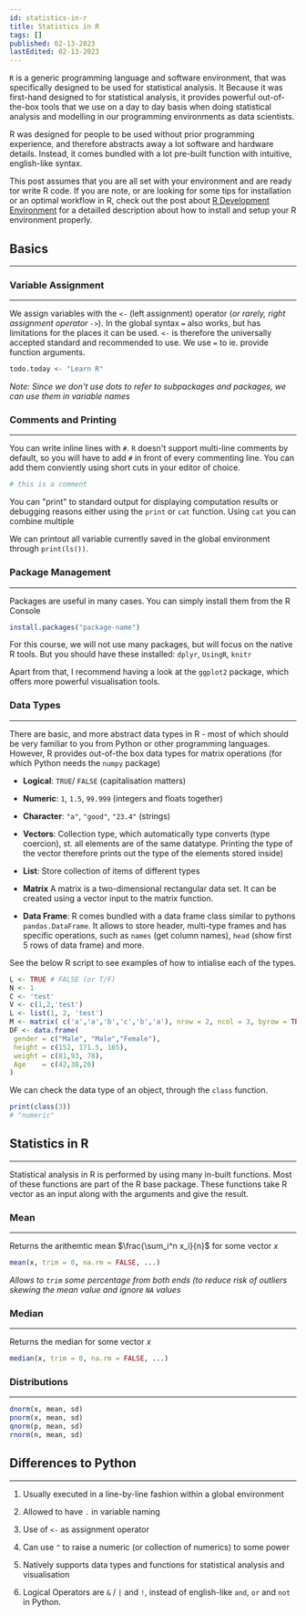 ```yaml
---
id: statistics-in-r
title: Statistics in R
tags: []
published: 02-13-2023
lastEdited: 02-13-2023
---
```


`R` is a generic programming language and software environment, that was
specifically designed to be used for statistical analysis. It Because it was
first-hand designed to for statistical analysis, it provides powerful
out-of-the-box tools that we use on a day to day basis when doing statistical
analysis and modelling in our programming environments as data scientists.

R was designed for people to be used without prior programming experience, and
therefore abstracts away a lot software and hardware details. Instead, it comes
bundled with a lot pre-built function with intuitive, english-like syntax.

This post assumes that you are all set with your environment and are ready tor
write R code. If you are note, or are looking for some tips for installation or
an optimal workflow in R, check out the post about
[R Development Environment](https://mikasenghaas.de/teaching/stats/r-environment)
for a detailled description about how to install and setup your R environment
properly.

## Basics

---

### Variable Assignment

---

We assign variables with the `<-` (left assignment) operator (_or rarely, right
assignment operator `->`_). In the global syntax `=` also works, but has
limitations for the places it can be used. `<-` is therefore the universally
accepted standard and recommended to use. We use `=` to ie. provide function
arguments.

```r
todo.today <- "Learn R"
```

_Note: Since we don't use dots to refer to subpackages and packages, we can use
them in variable names_

### Comments and Printing

---

You can write inline lines with `#`. `R` doesn't support multi-line comments by
default, so you will have to add `#` in front of every commenting line. You can
add them conviently using short cuts in your editor of choice.

```r
# this is a comment
```

You can "print" to standard output for displaying computation results or
debugging reasons either using the `print` or `cat` function. Using `cat` you
can combine multiple

We can printout all variable currently saved in the global environment through
`print(ls())`.

### Package Management

---

Packages are useful in many cases. You can simply install them from the R
Console

```r
install.packages("package-name")
```

For this course, we will not use many packages, but will focus on the native R
tools. But you should have these installed: `dplyr`, `UsingR`, `knitr`

Apart from that, I recommend having a look at the `ggplot2` package, which
offers more powerful visualisation tools.

### Data Types

---

There are basic, and more abstract data types in R - most of which should be
very familiar to you from Python or other programming languages. However, R
provides out-of-the box data types for matrix operations (for which Python needs
the `numpy` package)

- **Logical**: `TRUE`/ `FALSE` (capitalisation matters)

- **Numeric**: `1`, `1.5`, `99.999` (integers and floats together)

- **Character**: `"a"`, `"good"`, `"23.4"` (strings)

- **Vectors**: Collection type, which automatically type converts (type
  coercion), st. all elements are of the same datatype. Printing the type of the
  vector therefore prints out the type of the elements stored inside)

- **List**: Store collection of items of different types

- **Matrix** A matrix is a two-dimensional rectangular data set. It can be
  created using a vector input to the matrix function.

- **Data Frame**: R comes bundled with a data frame class similar to pythons
  `pandas.DataFrame`. It allows to store header, multi-type frames and has
  specific operations, such as `names` (get column names), `head` (show first 5
  rows of data frame) and more.

See the below R script to see examples of how to intialise each of the types.

```r
L <- TRUE # FALSE (or T/F)
N <- 1
C <- 'test'
V <- c(1,2,'test')
L <- list(1, 2, 'test')
M <- matrix( c('a','a','b','c','b','a'), nrow = 2, ncol = 3, byrow = TRUE)
DF <- data.frame(
 gender = c("Male", "Male","Female"),
 height = c(152, 171.5, 165),
 weight = c(81,93, 78),
 Age    = c(42,38,26)
)
```

We can check the data type of an object, through the `class` function.

```r
print(class(3))
# "numeric"
```

## Statistics in R

---

Statistical analysis in R is performed by using many in-built functions. Most of
these functions are part of the R base package. These functions take R vector as
an input along with the arguments and give the result.

### Mean

---

Returns the arithemtic mean $\frac{\sum_i^n x_i}{n}$ for some vector $x$

```r
mean(x, trim = 0, na.rm = FALSE, ...)
```

_Allows to `trim` some percentage from both ends (to reduce risk of outliers
skewing the mean value and ignore `NA` values_

### Median

---

Returns the median for some vector $x$

```r
median(x, trim = 0, na.rm = FALSE, ...)
```

### Distributions

---

```r
dnorm(x, mean, sd)
pnorm(x, mean, sd)
qnorm(p, mean, sd)
rnorm(n, mean, sd)
```

## Differences to Python

---

1. Usually executed in a line-by-line fashion within a global environment

2. Allowed to have `.` in variable naming

3. Use of `<-` as assignment operator

4. Can use `^` to raise a numeric (or collection of numerics) to some power

5. Natively supports data types and functions for statistical analysis and
   visualisation

6. Logical Operators are `&` / `|` and `!`, instead of english-like `and`, `or`
   and `not` in Python.
